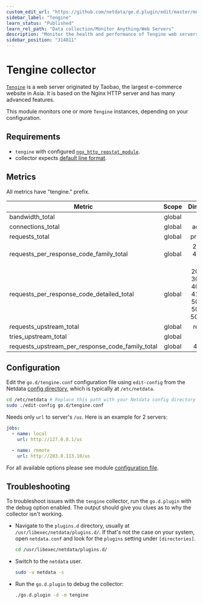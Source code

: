 ```yaml
---
custom_edit_url: "https://github.com/netdata/go.d.plugin/edit/master/modules/tengine/README.md"
sidebar_label: "Tengine"
learn_status: "Published"
learn_rel_path: "Data collection/Monitor Anything/Web Servers"
description: "Monitor the health and performance of Tengine web servers with zero configuration, per-second metric granularity, and interactive visualizations."
sidebar_position: "314811"
---
```



# Tengine collector

[`Tengine`](https://tengine.taobao.org/) is a web server originated by Taobao, the largest e-commerce website in Asia.
It is based on the Nginx HTTP server and has many advanced features.

This module monitors one or more `Tengine` instances, depending on your configuration.

## Requirements

- `tengine` with configured [`ngx_http_reqstat_module`](http://tengine.taobao.org/document/http_reqstat.html).
- collector expects [default line format](http://tengine.taobao.org/document/http_reqstat.html).

## Metrics

All metrics have "tengine." prefix.

| Metric                                           | Scope  |                               Dimensions                               |     Units     |
|--------------------------------------------------|:------:|:----------------------------------------------------------------------:|:-------------:|
| bandwidth_total                                  | global |                                in, out                                 |      B/s      |
| connections_total                                | global |                                accepted                                | connections/s |
| requests_total                                   | global |                               processed                                |  requests/s   |
| requests_per_response_code_family_total          | global |                       2xx, 3xx, 4xx, 5xx, other                        |  requests/s   |
| requests_per_response_code_detailed_total        | global | 200, 206, 302, 304, 403, 404, 419, 499, 500, 502, 503, 504, 508, other |  requests/s   |
| requests_upstream_total                          | global |                                requests                                |  requests/s   |
| tries_upstream_total                             | global |                                 calls                                  |    calls/s    |
| requests_upstream_per_response_code_family_total | global |                                4xx, 5xx                                |  requests/s   |

## Configuration

Edit the `go.d/tengine.conf` configuration file using `edit-config` from the
Netdata [config directory](/docs/getting-started/manage-and-configure/configuration), which is typically at `/etc/netdata`.

```bash
cd /etc/netdata # Replace this path with your Netdata config directory
sudo ./edit-config go.d/tengine.conf
```

Needs only `url` to server's `/us`. Here is an example for 2 servers:

```yaml
jobs:
  - name: local
    url: http://127.0.0.1/us

  - name: remote
    url: http://203.0.113.10/us
```

For all available options please see
module [configuration file](https://github.com/netdata/go.d.plugin/blob/master/config/go.d/tengine.conf).

## Troubleshooting

To troubleshoot issues with the `tengine` collector, run the `go.d.plugin` with the debug option enabled. The output
should give you clues as to why the collector isn't working.

- Navigate to the `plugins.d` directory, usually at `/usr/libexec/netdata/plugins.d/`. If that's not the case on
  your system, open `netdata.conf` and look for the `plugins` setting under `[directories]`.

  ```bash
  cd /usr/libexec/netdata/plugins.d/
  ```

- Switch to the `netdata` user.

  ```bash
  sudo -u netdata -s
  ```

- Run the `go.d.plugin` to debug the collector:

  ```bash
  ./go.d.plugin -d -m tengine
  ```
